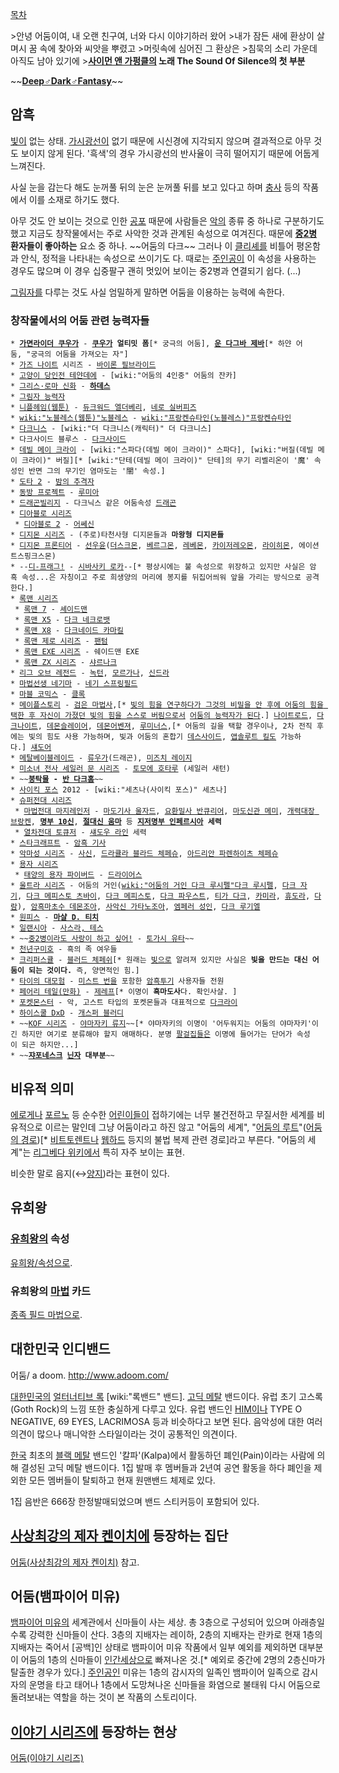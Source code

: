 [[목차]]

>안녕 어둠이여, 내 오랜 친구여, 너와 다시 이야기하러 왔어
>내가 잠든 새에 환상이 살며시 꿈 속에 찾아와 씨앗을 뿌렸고
>머릿속에 심어진 그 환상은
>침묵의 소리 가운데 아직도 남아 있기에
>'''[[사이먼 앤 가펑클]]의 노래 The Sound Of Silence의 첫 부분'''

~~'''[[반 다크홈|Deep♂Dark♂Fantasy]]'''~~

== 암흑 ==
[[빛]]이 없는 상태. [[가시광선]]이 없기 때문에 시신경에 지각되지 않으며 결과적으로 아무 것도 보이지 않게 된다. '흑색'의 경우 가시광선의 반사율이 극히 떨어지기 때문에 어둡게 느껴진다.

사실 눈을 감는다 해도 눈꺼풀 뒤의 눈은 눈꺼풀 뒤를 보고 있다고 하며 [[충사]] 등의 작품에서 이를 소재로 하기도 했다.

아무 것도 안 보이는 것으로 인한 [[공포]] 때문에 사람들은 [[악]]의 종류 중 하나로 구분하기도 했고 지금도 창작물에서는 주로 사악한 것과 관계된 속성으로 여겨진다. 때문에 '''[[중2병]] 환자들이 좋아하는''' 요소 중 하나. ~~어둠의 다크~~ 그러나 이 [[클리셰]]를 비틀어 평온함과 안식, 정적을 나타내는 속성으로 쓰이기도 다. 때로는 [[주인공]]이 이 속성을 사용하는 경우도 많으며 이 경우 십중팔구 괜히 멋있어 보이는 중2병과 연결되기 쉽다. (...)

[[그림자]]를 다루는 것도 사실 엄밀하게 말하면 어둠을 이용하는 능력에 속한다.

=== 창작물에서의 어둠 관련 능력자들 ===
 * '''[[가면라이더 쿠우가]]''' - '''[[쿠우가]] 얼티밋 폼'''[* 궁극의 어둠], '''[[운 다그바 제바]]'''[* 하얀 어둠, "궁극의 어둠을 가져오는 자"]
 * [[가즈 나이트]] 시리즈 - [[바이론 필브라이드]]
 * [[고양이 당인전 테얀데에]] - [wiki:"어둠의 4인중" 어둠의 잔카]
 * [[그리스·로마 신화]] - '''[[하데스]]'''
 * [[그림자#s-2|그림자 능력자]]
 * [[니플헤임(웹툰)]] - [[듀크워드 엘더베리]], [[네로 실버피즈]]
 * [[wiki:"노블레스(웹툰)"노블레스]] - [[wiki:"프랑켄슈타인(노블레스)"프랑켄슈타인]]
 * [[다크니스]] - [wiki:"더 다크니스(캐릭터)" 더 다크니스]
 * 다크사이드 블루스 - [[다크사이드]]
 * [[데빌 메이 크라이]] - [wiki:"스파다(데빌 메이 크라이)" 스파다], [wiki:"버질(데빌 메이 크라이)" 버질][* [wiki:"단테(데빌 메이 크라이)" 단테]의 무기 리벨리온이 '魔' 속성인 반면 그의 무기인 염마도는 '闇' 속성.]
 * [[도타 2]] - [[밤의 추격자]]
 * [[동방 프로젝트]] - [[루미아]]
 * [[드래곤빌리지]] - 다크닉스 같은 어둠속성 [[드래곤]]
 * [[디아블로 시리즈]]
  * [[디아블로 2]] - [[어쎄신]]
 * [[디지몬 시리즈]] - (주로)타천사형 디지몬들과 '''마왕형 디지몬들'''
 * [[디지몬 프론티어]] - [[선우윤]]([[더스크몬]], [[베르그몬]], [[레베몬]], [[카이저레오몬]], [[라이히몬]], 에이션트스핑크스몬)
 * --[[디-프래그!]] - [[시바사키 로카]]--[* 평상시에는 불 속성으로 위장하고 있지만 사실은 암흑 속성...은 자칭이고 주로 희생양의 머리에 봉지를 뒤집어씌워 앞을 가리는 방식으로 공격한다.]
 * [[록맨 시리즈]]
  * [[록맨 7]] - [[셰이드맨]]
  * [[록맨 X5]] - [[다크 네크로뱃]]
  * [[록맨 X8]] - [[다크네이드 카마킬]]
  * [[록맨 제로 시리즈]] - [[팬텀]]
  * [[록맨 EXE 시리즈]] - 쉐이드맨 EXE
  * [[록맨 ZX 시리즈]] - [[샤르나크]]
 * [[리그 오브 레전드]] - [[녹턴(리그 오브 레전드)|녹턴]], [[모르가나(리그 오브 레전드)|모르가나]], [[신드라]]
 * [[마법선생 네기마]] - [[네기 스프링필드]]
 * [[마블 코믹스]] - [[클록]]
 * [[메이플스토리]] - [[검은 마법사]],[* [[하얀 마법사#s-2.1|빛의 힘을 연구하다가 그것의 비밀을 안 후에 어둠의 힘을 택한 후 자신이 가졌던 빛의 힘을 스스로 버림으로서]] [[타락#s-2|어둠의 능력자가 된다]].] [[나이트로드(메이플스토리)|나이트로드]], [[다크나이트(메이플스토리)|다크나이트]], [[데몬슬레이어]], [[데몬어벤져]], [[루미너스(메이플스토리)|루미너스]],[* 어둠의 길을 택할 경우이나, 2차 전직 후에는 빛의 힘도 사용 가능하며, 빛과 어둠의 혼합기 [[루미너스(메이플스토리)/스킬#s-5.8|데스사이드]], [[루미너스(메이플스토리)/스킬#s-6.8|앱솔루트 킬]]도 가능하다.] [[섀도어]]
 * [[메탈베이블레이드]] - [[류우가]](드래곤), [[미즈치 레이지]]
 * [[미소녀 전사 세일러 문 시리즈]] - [[토모에 호타루]] (세일러 새턴)
 * ~~'''[[붕탁물]] - [[반 다크홈]]'''~~
 * [[사이킥 포스]] 2012 - [wiki:"세츠나(사이킥 포스)" 세츠나]
 * [[슈퍼전대 시리즈]]
  * [[마법전대 마지레인저]] - [[마도기사 울자드]], [[요환밀사 반큐리어]], [[마도신관 메미]], [[개력대장 브랑켄]], '''[[명부 10신]]''', '''[[절대신 움마]]''' 등 '''[[지저명부 인페르시아]] 세력'''
  * [[열차전대 토큐저]] - [[섀도우 라인]] 세력
 * [[스타크래프트]] - [[암흑 기사]]
 * [[악마성 시리즈]] - [[사신(악마성 시리즈)|사신]], [[드라큘라 블라드 체페슈]], [[아드리안 파렌하이츠 체페슈]]
 * [[용자 시리즈]]
  * [[태양의 용자 파이버드]] - [[드라이어스]]
 * [[울트라 시리즈]] - 어둠의 거인([[wiki:"어둠의 거인 다크 루시펠"다크 루시펠]], [[다크 자기]], [[다크 메피스토 츠바이]], [[다크 메피스토]], [[다크 파우스트]], [[티가 다크]], [[카미라]], [[휴도라]], [[다람]]), [[암흑마초수 데몬조아]], [[사악신 가타노조아]], [[엠페러 성인]], [[다크 루기엘]]
 * [[원피스(만화)|원피스]] - '''[[마샬 D. 티치]]'''
 * [[일랜시아]] - [[일랜시아/배경스토리 및 특징#s-1.1.1|사스라, 테스]]
 * ~~[[중2병이라도 사랑이 하고 싶어!]] - [[토가시 유타]]~~
 * [[천년구미호]] - 흑의 족 여우들
 * [[크리퍼스큘]] - [[블러드 체페쉬]][* 원래는 [[빛]]으로 알려져 있지만 사실은 '''빛을 만드는 대신 어둠이 되는 것이다.''' 즉, 양면적인 힘.]
 * [[타이의 대모험]] - [[미스트 번]]을 포함한 [[암흑투기]] 사용자들 전원
 * [[페어리 테일(만화)]] - [[제레프]][* 이명이 '''흑마도사'''다. 확인사살. ]
 * [[포켓몬스터]] - 악, 고스트 타입의 포켓몬들과 대표적으로 [[다크라이]]
 * [[하이스쿨 DxD]] - [[개스퍼 블러디]]
 * ~~[[KOF 시리즈]] - [[야마자키 류지]]~~[* 야마자키의 이명이 '어두워지는 어둠의 야마자키'이긴 하지만 여기로 분류해야 할지 애매하다. 분명 [[팔걸집]]들은 이명에 들어가는 단어가 속성이 되곤 하지만...]
 * ~~'''[[쟈포네스크]] [[닌자]] 대부분'''~~

== 비유적 의미 ==
[[에로게]]나 [[포르노]] 등 순수한 [[어린이]]들이 접하기에는 너무 불건전하고 무질서한 세계를 비유적으로 이르는 말인데 그냥 어둠이라고 하진 않고 "어둠의 세계", "[[어둠의 루트]]"([[어둠의 경로]])[* [[비트토렌트]]나 [[웹하드]] 등지의 불법 복제 관련 경로]라고 부른다. "어둠의 세계"는 [[리그베다 위키]]에서 특히 자주 보이는 표현.

비슷한 말로 음지(↔[[양지]])라는 표현이 있다.

== 유희왕 ==
=== [[유희왕]]의 속성 ===
[[유희왕/속성]]으로.

=== 유희왕의 [[마법]] 카드 ===
[[종족 필드 마법]]으로.

== 대한민국 인디밴드 ==
어둠/ a doom.
http://www.adoom.com/ 

[[대한민국]]의 [[얼터너티브 록]] [wiki:"록밴드" 밴드]. [[고딕 메탈]] 밴드이다. 유럽 초기 고스록(Goth Rock)의 느낌 또한 충실하게 다루고 있다. 유럽 밴드인 [[HIM]]이나 TYPE O NEGATIVE, 69 EYES, LACRIMOSA 등과 비슷하다고 보면 된다. 음악성에 대한 여러 의견이 많으나 매니악한 스타일이라는 것이 공통적인 의견이다.

[[한국]] 최초의 [[블랙 메탈]] 밴드인 '칼파'(Kalpa)에서 활동하던 폐인(Pain)이라는 사람에 의해 결성된 고딕 메탈 밴드이다. 1집 발매 후 멤버들과 2년여 공연 활동을 하다 폐인을 제외한 모든 멤버들이 탈퇴하고 현재 원맨밴드 체제로 있다.

1집 음반은 666장 한정발매되었으며 밴드 스티커등이 포함되어 있다.

== [[사상최강의 제자 켄이치]]에 등장하는 집단 ==
[[어둠(사상최강의 제자 켄이치)]] 참고.

== 어둠(뱀파이어 미유) ==
[[뱀파이어 미유]]의 세계관에서 신마들이 사는 세상. 총 3층으로 구성되어 있으며 아래층일수록 강력한 신마들이 산다. 3층의 지배자는 레이하, 2층의 지배자는 란카로 현재 1층의 지배자는 죽어서 [공백]인 상태로 뱀파이어 미유 작품에서 일부 예외를 제외하면 대부분 이 어둠의 1층의 신마들이 [[인간]]세상으로 빠져나온 것.[* 예외로 중간에 2명의 2층신마가 탈출한 경우가 있다.] [[주인공]]인 미유는 1층의 감시자의 일족인 뱀파이어 일족으로 감시자의 운명을 타고 태어나 1층에서 도망쳐나온 신마들을 화염으로 불태워 다시 어둠으로 돌려보내는 역할을 하는 것이 본 작품의 스토리이다.

== [[이야기 시리즈]]에 등장하는 현상 ==
[[어둠(이야기 시리즈)]]
